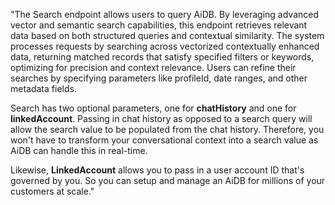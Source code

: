 "The Search endpoint allows users to query AiDB. By leveraging advanced vector and semantic search capabilities, 
this endpoint retrieves relevant data based on both structured queries and contextual similarity. The system processes 
requests by searching across vectorized contextually enhanced data, returning matched records that satisfy specified 
filters or keywords, optimizing for precision and context relevance. Users can refine their searches by specifying 
parameters like profileId, date ranges, and other metadata fields.

Search has two optional parameters, one for **chatHistory** and one for **linkedAccount**. Passing in chat history as opposed 
to a search query will allow the search value to be populated from the chat history. Therefore, you won't have to transform 
your conversational context into a search value as AiDB can handle this in real-time.

Likewise, **LinkedAccount** allows you to pass in a user account ID that's governed by you. So you can setup and manage an AiDB 
for millions of your customers at scale."
